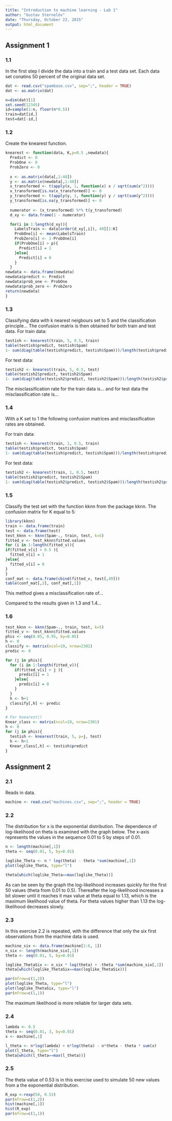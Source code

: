 ```yaml
---
title: "Introduction to machine learning - Lab 1"
author: "Gustav Sternelöv"
date: "Thursday, October 22, 2015"
output: html_document
---
```


## Assignment 1

### 1.1
In the first step I divide the data into a train and a test data set. Each data set conatins 50 percent of the original data set.
```r
dat <- read.csv("spambase.csv", sep=";", header = TRUE)
dat <- as.matrix(dat)

n=dim(dat)[1]
set.seed(12345)
id=sample(1:n, floor(n*0.5))
train=dat[id,]
test=dat[-id,]
```

### 1.2
Create the knearest function. 
```r
knearest <- function(data, K,p=0.5 ,newdata){
  Predict <- 0
  ProbOne <- 0
  ProbZero <- 0
  
  x <- as.matrix(data[,1:48])
  y <- as.matrix(newdata[,1:48])
  x_transformed <- t(apply(x, 1, function(x) x / sqrt(sum(x^2))))
  x_transformed[is.na(x_transformed)] <- 0
  y_transformed <- t(apply(y, 1, function(y) y / sqrt(sum(y^2))))
  y_transformed[is.na(y_transformed)] <- 0
  
  numerator <- (x_transformed) %*% t(y_transformed)
  d_xy <- data.frame(1 - numerator)

  for(i in 1:length(d_xy)){
    LabelsTrain <- data[order(d_xy[,i]), 49][1:K]
    ProbOne[i] <- mean(LabelsTrain)
    ProbZero[i] <- 1-ProbOne[i]
    if(ProbOne[i] > p){
      Predict[i] = 1
    }else{
      Predict[i] = 0
    }
  }
newdata <- data.frame(newdata)
newdata$predict <- Predict
newdata$prob_one <- ProbOne
newdata$prob_zero <- ProbZero
return(newdata)
}
```

### 1.3
Classifying data with k nearest neigbours set to 5 and the classification principle...
The confusion matrix is then obtained for both train and test data.
For train data: 
```r
testish <- knearest(train, 5, 0.5, train)
table(testish$predict, testish$Spam)
1- sum(diag(table(testish$predict, testish$Spam)))/length(testish$predict)
```
For test data:
```r
testish2 <- knearest(train, 5, 0.5, test)
table(testish2$predict, testish2$Spam)
1- sum(diag(table(testish2$predict, testish2$Spam)))/length(testish2$predict)
```


The misclassification rate for the train data is... and for test data the misclassification rate is...

### 1.4
With a K set to 1 the following confusion matrices and misclassification rates are obtained.

For train data: 
```r
testish <- knearest(train, 1, 0.5, train)
table(testish$predict, testish$Spam)
1- sum(diag(table(testish$predict, testish$Spam)))/length(testish$predict)
```
For test data:
```r
testish2 <- knearest(train, 1, 0.5, test)
table(testish2$predict, testish2$Spam)
1- sum(diag(table(testish2$predict, testish2$Spam)))/length(testish2$predict)
```


### 1.5
Classify the test set with the function kknn from the package kknn. 
The confusion matrix for K equal to 5:

```r
library(kknn)
train <- data.frame(train)
test <- data.frame(test)
test_kknn <- kknn(Spam~., train, test, k=5)
fitted_v <- test_kknn$fitted.values
for (i in 1:length(fitted_v)){
if(fitted_v[i] > 0.5 ){
  fitted_v[i] = 1
}else{
  fitted_v[i] = 0
}
}
conf_mat <- data.frame(cbind(fitted_v, test[,49]))
table(conf_mat[,2], conf_mat[,1])
```

This method gives a misclassification rate of...

Compared to the results given in 1.3 and 1.4...

### 1.6
```r
test_kknn <- kknn(Spam~., train, test, k=5)
fitted_v <- test_kknn$fitted.values
phis <- seq(0.05, 0.95, by=0.05)
h <- 0
classify <- matrix(ncol=19, nrow=2301)
predic <- 0

for (j in phis){
  for (i in 1:length(fitted_v)){
    if(fitted_v[i] > j ){
      predic[i] = 1
    }else{
      predic[i] = 0
    }
  }
  h <- h+1
  classify[,h] <- predic
}

# For knearest()
Knear_class <- matrix(ncol=19, nrow=2301)
h <- 0
for (j in phis){
  testish <- knearest(train, 5, p=j, test)
  h <- h+1
  Knear_class[,h] <- testish$predict
}
```





## Assignment 2
### 2.1
Reads in data. 
```r
machine <- read.csv("machines.csv", sep=";", header = TRUE)
```

### 2.2
The distribution for x is the exponential distribution. 
The dependence of log-likelihood on theta is examined with the graph below. The x-axis represents the values in the sequence 0.01 to 5 by steps of 0.01. 


```r
n <- length(machine[,1])
theta <- seq(0.01, 5, by=0.01)

loglike_Theta <- n * log(theta) - theta *sum(machine[,1])
plot(loglike_Theta, type="l")

theta[which(loglike_Theta==max(loglike_Theta))]
```

As can be seen by the graph the log-likelihood increases quickly for the first 50 values (theta from 0.01 to 0.5). Thereafter the log-likelihood increases a bit slower until it reaches it max value at theta equal to 1.13, which is the maximum likelihood value of theta. For theta values higher than 1.13 the log-likelihood decreases slowly. 

### 2.3

In this exercise 2.2 is repeated, with the difference that only the six first observations from the machine data is used. 
```r
machine_six <- data.frame(machine[1:6, 1])
n_six <- length(machine_six[,1])
theta <- seq(0.01, 5, by=0.01)

loglike_ThetaSix <- n_six * log(theta) + -theta *sum(machine_six[,1])
theta[which(loglike_ThetaSix==max(loglike_ThetaSix))]

par(mfrow=c(1,2))
plot(loglike_Theta, type="l")
plot(loglike_ThetaSix, type="l")
par(mfrow=c(1,1))
```

The maximum likelihood is more reliable for larger data sets. 

### 2.4

```r
lambda <- 0.5
theta <- seq(0.01, 3, by=0.01)
x <- machine[,1]

l_theta <- n*log(lambda) + n*log(theta) - n*theta - theta * sum(x)
plot(l_theta, type="l")
theta[which(l_theta==max(l_theta))]
```

### 2.5

The theta value of 0.53 is in this exercise used to simulate 50 new values from a the exponential distribution. 

```r
R_exp <-rexp(50, 0.53)
par(mfrow=c(1,2))
hist(machine[,1])
hist(R_exp)
par(mfrow=c(1,1))
```
